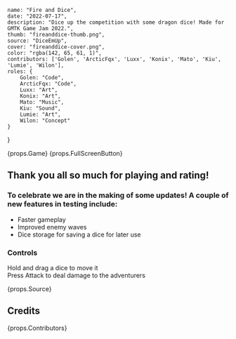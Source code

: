     name: "Fire and Dice",
    date: "2022-07-17",
    description: "Dice up the competition with some dragon dice! Made for GMTK Game Jam 2022.",
    thumb: "fireanddice-thumb.png",
    source: "DiceEmUp",
    cover: "fireanddice-cover.png",
    color: "rgba(142, 65, 61, 1)",
    contributors: ['Golen', 'ArcticFqx', 'Luxx', 'Konix', 'Mato', 'Kiu', 'Lumie', 'Wilon'],
    roles: {
        Golen: "Code",
        ArcticFqx: "Code",
        Luxx: "Art",
        Konix: "Art",
        Mato: "Music",
        Kiu: "Sound",
        Lumie: "Art",
        Wilon: "Concept"
    }
}

{props.Game}
{props.FullScreenButton}

## Thank you all so much for playing and rating!

### To celebrate we are in the making of some updates! A couple of new features in testing include:

* Faster gameplay
* Improved enemy waves
* Dice storage for saving a dice for later use

### Controls

Hold and drag a dice to move it  
Press Attack to deal damage to the adventurers

{props.Source}

## Credits

{props.Contributors}